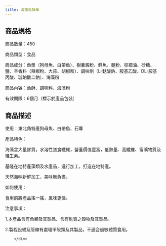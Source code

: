 ```yaml
---
title: 海藻魚酥棒
---
```




<ProductDetails plan={4} item={2}/>

## 商品規格
<div className="w-96 h-auto dark:bg-base-100 shadow-xl lg:w-3/4 mt-8 bg-yellow-50 rounded-lg" >
        <div className="card-body">
商品數量：450

商品類型：食品

商品成分：魚漿（狗母魚、白帶魚）、樹薯澱粉、鮮魚、麵粉、棕櫚油、砂糖、鹽、辛香料（辣椒粉、大蒜、胡椒粉）、調味劑（L-麩酸鈉、胺基乙酸、DL-胺基丙酸、琥珀酸二鈉）、海藻粉

商品內容：魚酥、調味料、海藻粉 

有效期限：6個月（標示於產品包裝）
        </div>
</div >

## 商品描述
<div className="w-96 h-auto dark:bg-base-100 shadow-xl lg:w-3/4 mt-8 bg-sky-100" >
        <div className="card-body">
使用：東北角特產狗母魚、白帶魚、石蓴

產品特色：

海藻含大量膠質，水溶性膳食纖維，營養價值豐富，低熱量、高纖維、富礦物質及維生素。

基隆在地特產藻類及水產品，進行加工，打造在地特產。

天然海味新鮮加工，美味無負擔。

如何使用：

食用前將產品搖一搖，風味更佳。

注意事項：

1.本產品含有魚類及其製品、含有麩質之穀物及其製品。

2.製程設備及管線有處理甲殼類及其製品，不適合過敏體質食用。

        </div>
</div >